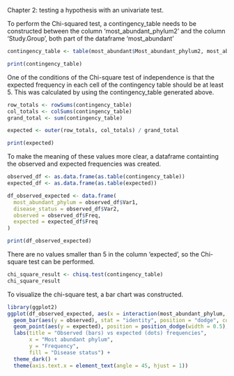 Chapter 2: testing a hypothesis with an univariate test. 

To perform the Chi-squared test, a contingency_table needs to be constructed between the column 'most_abundant_phylum2' and the column 'Study.Group', both part of the dataframe 'most_abundant'

```{r}
contingency_table <- table(most_abundant$Most_abundant_phylum2, most_abundant$Study.Group)

print(contingency_table)
```

One of the conditions of the Chi-square test of independence is that the expected frequency in each cell of the contingency table should be at least 5. This was calculated by using the contingency_table generated above.  

```{r}
row_totals <- rowSums(contingency_table)
col_totals <- colSums(contingency_table)
grand_total <- sum(contingency_table)

expected <- outer(row_totals, col_totals) / grand_total

print(expected)
```

To make the meaning of these values more clear, a dataframe containting the observed and expected frequencies was created.

```{r}
observed_df <- as.data.frame(as.table(contingency_table))
expected_df <- as.data.frame(as.table(expected))

df_observed_expected <- data.frame(
  most_abundant_phylum = observed_df$Var1,
  disease_status = observed_df$Var2,
  observed = observed_df$Freq,
  expected = expected_df$Freq
)

print(df_observed_expected)
```

There are no values smaller than 5 in the column 'expected', so the Chi-square test can be performed. 

```{r}
chi_square_result <- chisq.test(contingency_table)
chi_square_result
```

To visualize the chi-square test, a bar chart was constructed. 

```{r}
library(ggplot2)
ggplot(df_observed_expected, aes(x = interaction(most_abundant_phylum, disease_status), fill = disease_status)) +
  geom_bar(aes(y = observed), stat = "identity", position = "dodge", color = "black") +
  geom_point(aes(y = expected), position = position_dodge(width = 0.5), color = "yellow", size = 1.8) +
  labs(title = "Observed (bars) vs expected (dots) frequencies",
       x = "Most abundant phylum",
       y = "Frequency",
       fill = "Disease status") +
  theme_dark() +
  theme(axis.text.x = element_text(angle = 45, hjust = 1))
```